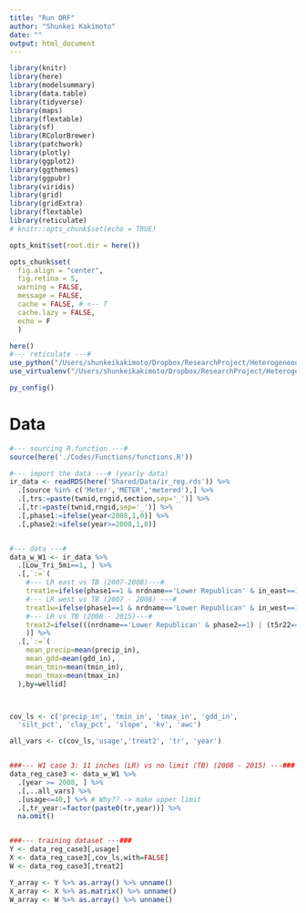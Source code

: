 ```yaml
---
title: "Run ORF"
author: "Shunkei Kakimoto"
date: ""
output: html_document
---
```



```r
library(knitr)
library(here)
library(modelsummary)
library(data.table)
library(tidyverse)
library(maps)
library(flextable)
library(sf)
library(RColorBrewer)
library(patchwork)
library(plotly)
library(ggplot2)
library(ggthemes)
library(ggpubr)
library(viridis)
library(grid)
library(gridExtra)
library(flextable)
library(reticulate)
# knitr::opts_chunk$set(echo = TRUE)

opts_knit$set(root.dir = here())

opts_chunk$set(
  fig.align = "center", 
  fig.retina = 5,
  warning = FALSE, 
  message = FALSE,
  cache = FALSE, # <-- T
  cache.lazy = FALSE,
  echo = F
  )
```



```r
here()
#--- reticulate ---#
use_python("/Users/shunkeikakimoto/Dropbox/ResearchProject/HeterogeneousAllocation/myenv/bin/python")
use_virtualenv("/Users/shunkeikakimoto/Dropbox/ResearchProject/HeterogeneousAllocation/myenv/bin/activate_this.py")

py_config()
```


# Data

```r
#--- sourcing R.function ---#
source(here('./Codes/Functions/functions.R'))
```

```r
#--- import the data ---# (yearly data)
ir_data <- readRDS(here('Shared/Data/ir_reg.rds')) %>%
  .[source %in% c('Meter','METER','metered'),] %>%
  .[,trs:=paste(twnid,rngid,section,sep='_')] %>%
  .[,tr:=paste(twnid,rngid,sep='_')] %>%
  .[,phase1:=ifelse(year<2008,1,0)] %>%
  .[,phase2:=ifelse(year>=2008,1,0)]


#--- data ---#
data_w_W1 <- ir_data %>%
  .[Low_Tri_5mi==1, ] %>%
  .[,`:=`(
    #--- LR east vs TB (2007-2008)---#
    treat1e=ifelse(phase1==1 & nrdname=='Lower Republican' & in_east==1, 1, 0),
    #--- LR west vs TB (2007 - 2008) ---#
    treat1w=ifelse(phase1==1 & nrdname=='Lower Republican' & in_west==1, 1, 0),
    #--- LR vs TB (2008 - 2015)---#
    treat2=ifelse(((nrdname=='Lower Republican' & phase2==1) | (t5r22==1& year>=2009)), 1, 0)
    )] %>%
  .[,`:=`(
    mean_precip=mean(precip_in),
    mean_gdd=mean(gdd_in),
    mean_tmin=mean(tmin_in),
    mean_tmax=mean(tmax_in)
  ),by=wellid]



cov_ls <- c('precip_in', 'tmin_in', 'tmax_in', 'gdd_in',
  'silt_pct', 'clay_pct', 'slope', 'kv', 'awc')

all_vars <- c(cov_ls,'usage','treat2', 'tr', 'year')


###--- W1 case 3: 11 inches (LR) vs no limit (TB) (2008 - 2015) ---###
data_reg_case3 <- data_w_W1 %>%
  .[year >= 2008, ] %>%
  .[,..all_vars] %>% 
  .[usage<=40,] %>% # Why?? -> make upper limit
  .[,tr_year:=factor(paste0(tr,year))] %>% 
  na.omit()


###--- training dataset ---###
Y <- data_reg_case3[,usage]
X <- data_reg_case3[,cov_ls,with=FALSE]
W <- data_reg_case3[,treat2]

Y_array <- Y %>% as.array() %>% unname()
X_array <- X %>% as.matrix() %>% unname()
W_array <- W %>% as.array() %>% unname()
```


